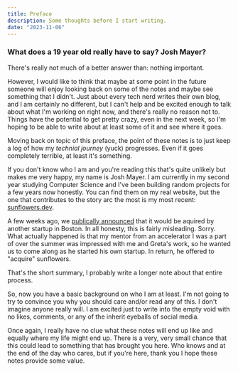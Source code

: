 ```yaml
---
title: Preface
description: Some thoughts before I start writing.
date: "2023-11-06"
---
```


### What does a 19 year old really have to say? Josh Mayer?

There's really not much of a better answer than: nothing important.

However, I would like to think that maybe at some point in the future someone will enjoy looking back on some of the notes and maybe see something that I didn't.
Just about every tech nerd writes their own blog, and I am certainly no different, but I can't help and be excited enough to talk about what I'm working on right now, and
there's really no reason not to. Things have the potential to get pretty crazy, even in the next week, so I'm hoping to be able to write about at least some of it
and see where it goes.

Moving back on topic of this preface, the point of these notes is to just keep a log of how my _technial journey_ (yuck) progresses. Even if it goes completely
terrible, at least it's something.

If you don't know who I am and you're reading this that's quite unlikely but makes me very happy, my name is Josh Mayer. I am currently in my second year studying
Computer Science and I've been building random projects for a few years now honestly. You can find them on my real website, but the one that contributes to the story arc the most
is my most recent: [sunflowers.dev](sunflowers.dev).

A few weeks ago, we [publically announced](https://www.linkedin.com/posts/jooshmayer_super-hyped-to-share-that-my-latest-project-activity-7125333989392822272-psWC?utm_source=share&utm_medium=member_desktop)
that it would be aquired by another startup in Boston. In all honesty, this is fairly misleading. Sorry. What actually happened is that
my mentor from an accelerator I was a part of over the summer was impressed with me and Greta's work, so he wanted us to come along as he started his own startup. In return, he offered
to "acquire" sunflowers.

That's the short summary, I probably write a longer note about that entire process.

So, now you have a basic background on who I am at least. I'm not going to try to convince you why you should care and/or read any of this. I don't imagine anyone really will.
I am excited just to write into the empty void with no likes, comments, or any of the inherit eyeballs of social media.

Once again, I really have no clue what these notes will end up like and equally where my life might end up. There is a very, very small chance that this could lead to something
that has brought you here. Who knows and at the end of the day who cares, but if you're here, thank you I hope these notes provide some value.
